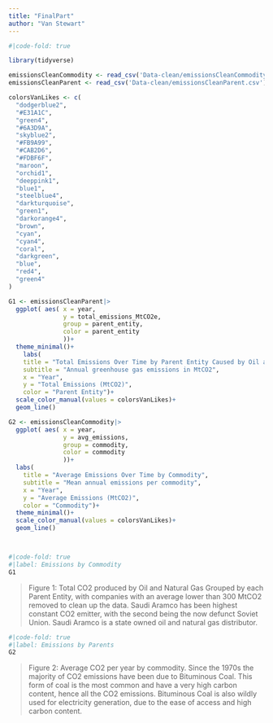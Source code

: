 ```yaml
---
title: "FinalPart"
author: "Van Stewart"
---
```


```r
#|code-fold: true

library(tidyverse)

emissionsCleanCommodity <- read_csv('Data-clean/emissionsCleanCommodity.csv')
emissionsCleanParent <- read_csv('Data-clean/emissionsCleanParent.csv')

colorsVanLikes <- c(
  "dodgerblue2", 
  "#E31A1C", 
  "green4",
  "#6A3D9A", 
  "skyblue2", 
  "#FB9A99", 
  "#CAB2D6",
  "#FDBF6F", 
  "maroon", 
  "orchid1", 
  "deeppink1", 
  "blue1",
  "steelblue4",
  "darkturquoise", 
  "green1", 
  "darkorange4",
  "brown",
  "cyan",
  "cyan4",
  "coral",
  "darkgreen",
  "blue",
  "red4",
  "green4"
)

G1 <- emissionsCleanParent|>
  ggplot( aes( x = year,
               y = total_emissions_MtCO2e,
               group = parent_entity,
               color = parent_entity
               ))+
  theme_minimal()+
    labs(
    title = "Total Emissions Over Time by Parent Entity Caused by Oil and Natural Gas",
    subtitle = "Annual greenhouse gas emissions in MtCO2",
    x = "Year",
    y = "Total Emissions (MtCO2)",
    color = "Parent Entity")+
  scale_color_manual(values = colorsVanLikes)+
  geom_line()

G2 <- emissionsCleanCommodity|>
  ggplot( aes( x = year,
               y = avg_emissions,
               group = commodity,
               color = commodity
               ))+
  labs(
    title = "Average Emissions Over Time by Commodity",
    subtitle = "Mean annual emissions per commodity",
    x = "Year",
    y = "Average Emissions (MtCO2)",
    color = "Commodity")+
  theme_minimal()+
  scale_color_manual(values = colorsVanLikes)+
  geom_line()




```

```r
#|code-fold: true
#|label: Emissions by Commodity
G1
```

> Figure 1: Total CO2 produced by Oil and Natural Gas Grouped by each Parent Entity, with companies with an average lower than 300 MtCO2 removed to clean up the data. Saudi Aramco has been highest constant CO2 emitter, with the second being the now defunct Soviet Union. Saudi Aramco is a state owned oil and natural gas distributor.

```r
#|code-fold: true
#|label: Emissions by Parents
G2
```

> Figure 2: Average CO2 per year by commodity. Since the 1970s the majority of CO2 emissions have been due to Bituminous Coal. This form of coal is the most common and have a very high carbon content, hence all the CO2 emissions. Bituminous Coal is also wildly used for electricity generation, due to the ease of access and high carbon content.

